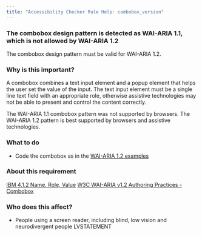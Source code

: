 ```yaml
---
title: "Accessibility Checker Rule Help: combobox_version"
---
```


<div className="toolHelp">
<Row>
<Column colLg={16} colMd={8} colSm={4} className="toolHead">

### The combobox design pattern is detected as WAI-ARIA 1.1, which is not allowed by WAI-ARIA 1.2

<div id="locLevel"></div>

The combobox design pattern must be valid for WAI-ARIA 1.2.

</Column>
</Row>
<Row>
<Column colLg={11} colMd={5} colSm={4} className="toolMain">

### Why is this important?

A combobox combines a text input element and a popup element that helps the user set the value of the
input. The text input element must be a single line text field with an appropriate role, otherwise 
assistive technologies may not be able to present and control the content correctly. 

The WAI-ARIA 1.1 combobox pattern was not supported by browsers. The WAI-ARIA 1.2 pattern is best
supported by browsers and assistive technologies.

<div id="locSnippet"></div>

### What to do

* Code the combobox as in the [WAI-ARIA 1.2 examples](https://www.w3.org/TR/wai-aria-practices-1.2/#examples-1)

</Column>
<Column colLg={5} colMd={3} colSm={4} className="toolLeft">

### About this requirement

[IBM 4.1.2 Name, Role, Value](https://www.ibm.com/able/requirements/requirements/#4_1_2)
[W3C WAI-ARIA v1.2 Authoring Practices - Combobox](https://www.w3.org/TR/wai-aria-1.2/#combobox)

### Who does this affect?

 * People using a screen reader, including blind, low vision and neurodivergent people
 LVSTATEMENT

</Column>
</Row>
</div>

